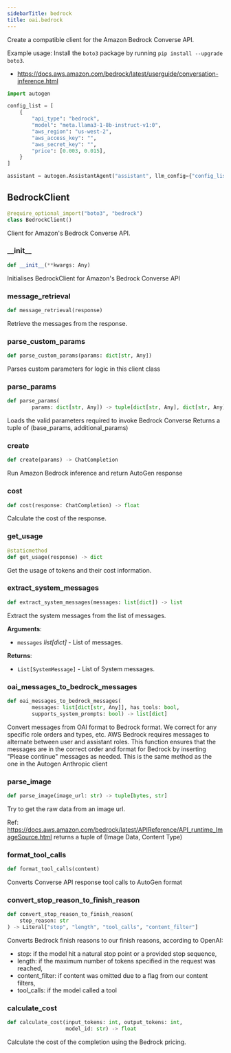 ```yaml
---
sidebarTitle: bedrock
title: oai.bedrock
---
```


Create a compatible client for the Amazon Bedrock Converse API.

Example usage:
Install the `boto3` package by running `pip install --upgrade boto3`.
- https://docs.aws.amazon.com/bedrock/latest/userguide/conversation-inference.html

```python
import autogen

config_list = [
    {
        "api_type": "bedrock",
        "model": "meta.llama3-1-8b-instruct-v1:0",
        "aws_region": "us-west-2",
        "aws_access_key": "",
        "aws_secret_key": "",
        "price": [0.003, 0.015],
    }
]

assistant = autogen.AssistantAgent("assistant", llm_config={"config_list": config_list})
```

## BedrockClient

```python
@require_optional_import("boto3", "bedrock")
class BedrockClient()
```

Client for Amazon's Bedrock Converse API.

### \_\_init\_\_

```python
def __init__(**kwargs: Any)
```

Initialises BedrockClient for Amazon's Bedrock Converse API

### message\_retrieval

```python
def message_retrieval(response)
```

Retrieve the messages from the response.

### parse\_custom\_params

```python
def parse_custom_params(params: dict[str, Any])
```

Parses custom parameters for logic in this client class

### parse\_params

```python
def parse_params(
        params: dict[str, Any]) -> tuple[dict[str, Any], dict[str, Any]]
```

Loads the valid parameters required to invoke Bedrock Converse
Returns a tuple of (base_params, additional_params)

### create

```python
def create(params) -> ChatCompletion
```

Run Amazon Bedrock inference and return AutoGen response

### cost

```python
def cost(response: ChatCompletion) -> float
```

Calculate the cost of the response.

### get\_usage

```python
@staticmethod
def get_usage(response) -> dict
```

Get the usage of tokens and their cost information.

### extract\_system\_messages

```python
def extract_system_messages(messages: list[dict]) -> list
```

Extract the system messages from the list of messages.

**Arguments**:

- `messages` _list[dict]_ - List of messages.
  

**Returns**:

- `List[SystemMessage]` - List of System messages.

### oai\_messages\_to\_bedrock\_messages

```python
def oai_messages_to_bedrock_messages(
        messages: list[dict[str, Any]], has_tools: bool,
        supports_system_prompts: bool) -> list[dict]
```

Convert messages from OAI format to Bedrock format.
We correct for any specific role orders and types, etc.
AWS Bedrock requires messages to alternate between user and assistant roles. This function ensures that the messages
are in the correct order and format for Bedrock by inserting "Please continue" messages as needed.
This is the same method as the one in the Autogen Anthropic client

### parse\_image

```python
def parse_image(image_url: str) -> tuple[bytes, str]
```

Try to get the raw data from an image url.

Ref: https://docs.aws.amazon.com/bedrock/latest/APIReference/API_runtime_ImageSource.html
returns a tuple of (Image Data, Content Type)

### format\_tool\_calls

```python
def format_tool_calls(content)
```

Converts Converse API response tool calls to AutoGen format

### convert\_stop\_reason\_to\_finish\_reason

```python
def convert_stop_reason_to_finish_reason(
    stop_reason: str
) -> Literal["stop", "length", "tool_calls", "content_filter"]
```

Converts Bedrock finish reasons to our finish reasons, according to OpenAI:

- stop: if the model hit a natural stop point or a provided stop sequence,
- length: if the maximum number of tokens specified in the request was reached,
- content_filter: if content was omitted due to a flag from our content filters,
- tool_calls: if the model called a tool

### calculate\_cost

```python
def calculate_cost(input_tokens: int, output_tokens: int,
                   model_id: str) -> float
```

Calculate the cost of the completion using the Bedrock pricing.

